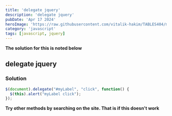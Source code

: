 ---
title: 'delegate jquery'
description: 'delegate jquery'
pubDate: 'Apr 17 2024'
heroImage: 'https://raw.githubusercontent.com/vitalik-hakim/TABLES404/main/error_b/JavaScript.png'
category: 'javascript'
tags: [javascript, jquery]
---

**The solution for this is noted below**

## delegate jquery

### Solution

```javascript
$(document).delegate("#myLabel", "click", function() {
  $(this).alert("myLabel click");
});
```
**Try other methods by searching on the site. That is if this doesn't work**
